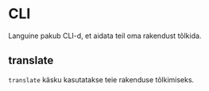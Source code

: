 # CLI

Languine pakub CLI-d, et aidata teil oma rakendust tõlkida.

## translate

`translate` käsku kasutatakse teie rakenduse tõlkimiseks.

